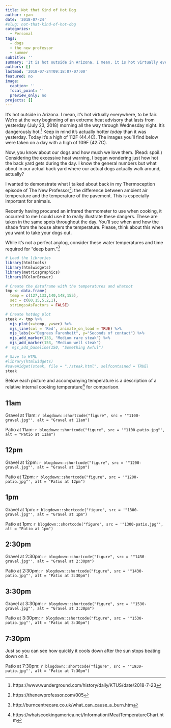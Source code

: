 ```yaml
---
title: Not that Kind of Hot Dog
author: ryan
date: '2018-07-24'
#slug: not-that-kind-of-hot-dog
categories:
  - Personal
tags:
  - dogs
  - the new professor
  - summer
subtitle: ''
summary: 'It is hot outside in Arizona. I mean, it is hot virtually everywhere, to be fair. We are at the very beginning of an extreme heat advisory that lasts from yesterday (Monday) morning all the way through Wednesday night. Dangerous heat. Keep in mind it is actually hotter _today_ than it was yesterday.'
authors: []
lastmod: '2018-07-24T09:18:07-07:00'
featured: no
image:
  caption: ''
  focal_point: ''
  preview_only: no
projects: []
---
```


It's hot outside in Arizona. I mean, it's hot virtually everywhere, to be fair. We're at the very beginning of an extreme heat advisory that lasts from yesterday (July 23, 2018) morning all the way through Wednesday night. It's dangerously hot.[^1] Keep in mind it's actually hotter _today_ than it was yesterday. Today it's a high of 112F (44.4C). The images you'll find below were taken on a day with a high of 109F (42.7C).

[^1]: https://www.wunderground.com/history/daily/KTUS/date/2018-7-23


Now, you know about our dogs and how much we love them. (Read: spoil.) Considering the excessive heat warning, I began wondering just how hot the back yard gets during the day. I know the general numbers but what about in our actual back yard where our actual dogs actually walk around, actually?

I wanted to demonstrate what I talked about back in my Thermoception episode of The New Professor[^2]: the difference between ambient air temperature and the temperature of the pavement. This is especially important for animals.

[^2]: https://thenewprofessor.com/005

Recently having procured an infrared thermometer to use when cooking, it occurred to me I could use it to really illustrate these dangers. These are taken in the same spots throughout the day. You'll see when and how the shade from the house alters the temperature. Please, think about this when you want to take your dogs out.

While it's not a perfect analog, consider these water temperatures and time required for "deep burn."[^3]

[^3]: http://burncentrecare.co.uk/what_can_cause_a_burn.htm

```r
# Load the libraries
library(htmltools)
library(htmlwidgets)
library(metricsgraphics)
library(RColorBrewer)

# Create the dataframe with the temperatures and whatnot
tmp <- data.frame(
  temp = c(127,133,140,148,155),
  sec = c(60,15,5,2,1),
  stringssAsFactors = FALSE)

# Create hotdog plot
steak <- tmp %>%
  mjs_plot(x=temp, y=sec) %>%
  mjs_line(col = 'Red', animate_on_load = TRUE) %>%
  mjs_labs(x="Degrees Farenheit", y="Seconds of contact") %>%
  mjs_add_marker(133, "Medium rare steak") %>%
  mjs_add_marker(153, "Medium well steak")
#  mjs_add_baseline(150, "Something Awful")

# Save to HTML
#library(htmlwidgets)
#saveWidget(steak, file = "./steak.html", selfcontained = TRUE)
steak
```

Below each picture and accompanying temperature is a description of a relative internal cooking temperature[^4] for comparison.

[^4]: https://whatscookingamerica.net/Information/MeatTemperatureChart.htm

## 11am

Gravel at 11am: `r blogdown::shortcode("figure", src = '"1100-gravel.jpg"', alt = "Gravel at 11am")`

Patio at 11am: `r blogdown::shortcode("figure", src = '"1100-patio.jpg"', alt = "Patio at 11am")`

## 12pm

Gravel at 12pm: `r blogdown::shortcode("figure", src = '"1200-gravel.jpg"', alt = "Gravel at 12pm")`

Patio at 12pm: `r blogdown::shortcode("figure", src = '"1200-patio.jpg"', alt = "Patio at 12pm")`

## 1pm

Gravel at 1pm: `r blogdown::shortcode("figure", src = '"1300-gravel.jpg"', alt = "Gravel at 1pm")`

Patio at 1pm: `r blogdown::shortcode("figure", src = '"1300-patio.jpg"', alt = "Patio at 1pm")`

## 2:30pm

Gravel at 2:30pm: `r blogdown::shortcode("figure", src = '"1430-gravel.jpg"', alt = "Gravel at 2:30pm")`

Patio at 2:30pm: `r blogdown::shortcode("figure", src = '"1430-patio.jpg"', alt = "Patio at 2:30pm")`

## 3:30pm

Gravel at 3:30pm: `r blogdown::shortcode("figure", src = '"1530-gravel.jpg"', alt = "Gravel at 3:30pm")`

Patio at 3:30pm: `r blogdown::shortcode("figure", src = '"1530-patio.jpg"', alt = "Patio at 3:30pm")`

## 7:30pm
Just so you can see how quickly it cools down after the sun stops beating down on it.

Patio at 7:30pm: `r blogdown::shortcode("figure", src = '"1930-patio.jpg"', alt = "Patio at 7:30pm")`
